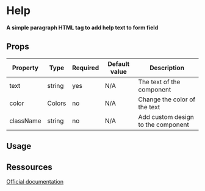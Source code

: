 
<Meta title="Form/Help" />

# Help

**A simple paragraph HTML tag to add help text to form field**

## Props

| Property  | Type   | Required | Default value | Description                        |
| --------- | ------ | -------- | ------------- | ---------------------------------- |
| text      | string | yes      | N/A           | The text of the component          |
| color     | Colors | no       | N/A           | Change the color of the text       |
| className | string | no       | N/A           | Add custom design to the component |

## Usage

<Canvas>
  <Story id="form-help--basic-help" name="BasicHelp" />
</Canvas>

## Ressources

[Official documentation](https://bulma.io/documentation/form/general/#form-field)

